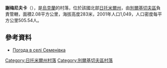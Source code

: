 {{coord|49|52|19|N|28|39|30|E|scale:30000|display=title}}

'''謝梅尼夫卡'''（{{lang-uk|Семенівка}}），是[[烏克蘭|烏克蘭]]的村落，位於該國北部[[日托米爾州|日托米爾州]]，由[[別爾基切夫區|別爾基切夫區]]負責管轄，面積2.08平方公里，海拔高度283米，2001年人口1,049，人口密度每平方公里505.54人。

==參考資料==
* [http://weather.in.ua/ua/zhitomirskaja/23563 Погода в селі Семенівка]{{Wayback|url=http://weather.in.ua/ua/zhitomirskaja/23563 |date=20111219160922 }}

{{DEFAULTSORT:Семенівка}}
[[Category:日托米爾州村落|Category:日托米爾州村落]]
[[Category:別爾基切夫區村落|Category:別爾基切夫區村落]]


{{Zhytomyr-geo-stub}}